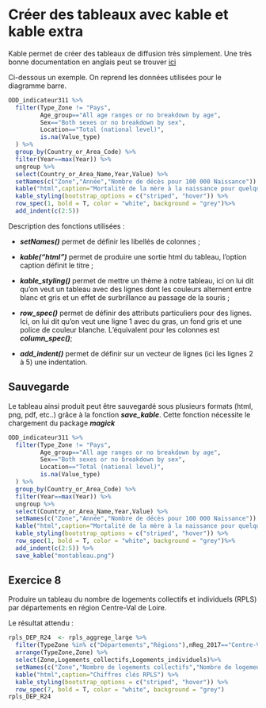 # Créer des tableaux avec kable et kable extra

Kable permet de créer des tableaux de diffusion très simplement.
Une très bonne documentation en anglais peut se trouver [ici](https://cran.r-project.org/web/packages/kableExtra/vignettes/awesome_table_in_html.html)

Ci-dessous un exemple. On reprend les données utilisées pour le diagramme barre.

```r
ODD_indicateur311 %>%
  filter(Type_Zone != "Pays",
         Age_group=="All age ranges or no breakdown by age",
         Sex=="Both sexes or no breakdown by sex",
         Location=="Total (national level)",
         is.na(Value_type)
  ) %>%
  group_by(Country_or_Area_Code) %>%
  filter(Year==max(Year)) %>%
  ungroup %>% 
  select(Country_or_Area_Name,Year,Value) %>% 
  setNames(c("Zone","Année","Nombre de décès pour 100 000 Naissance")) %>% 
  kable("html",caption="Mortalité de la mère à la naissance pour quelques grandes zones du globe") %>%
  kable_styling(bootstrap_options = c("striped", "hover")) %>% 
  row_spec(1, bold = T, color = "white", background = "grey")%>%
  add_indent(c(2:5))
```

Description des fonctions utilisées : 

- ***setNames()*** permet de définir les libellés de colonnes ;

- ***kable("html")*** permet de produire une sortie html du tableau, l'option caption définit le titre ;

- ***kable_styling()*** permet de mettre un thème à notre tableau, ici on lui dit qu'on veut un tableau avec des lignes dont les couleurs alternent entre blanc et gris et un effet de surbrillance au passage de la souris ;

- ***row_spec()*** permet de définir des attributs particuliers pour des lignes. Ici, on lui dit qu'on veut une ligne 1 avec du gras, un fond gris et une police de couleur blanche. L'équivalent pour les colonnes est ***column_spec()***;

- ***add_indent()*** permet de définir sur un vecteur de lignes (ici les lignes 2 à 5) une indentation.


## Sauvegarde

Le tableau ainsi produit peut être sauvegardé sous plusieurs formats (html, png, pdf, etc..) grâce à la fonction ***save_kable***.
Cette fonction nécessite le chargement du package ***magick***

```r
ODD_indicateur311 %>%
  filter(Type_Zone != "Pays",
         Age_group=="All age ranges or no breakdown by age",
         Sex=="Both sexes or no breakdown by sex",
         Location=="Total (national level)",
         is.na(Value_type)
  ) %>%
  group_by(Country_or_Area_Code) %>%
  filter(Year==max(Year)) %>%
  ungroup %>% 
  select(Country_or_Area_Name,Year,Value) %>% 
  setNames(c("Zone","Année","Nombre de décès pour 100 000 Naissance")) %>% 
  kable("html",caption="Mortalité de la mère à la naissance pour quelques grandes zones du globe") %>%
  kable_styling(bootstrap_options = c("striped", "hover")) %>% 
  row_spec(1, bold = T, color = "white", background = "grey")%>%
  add_indent(c(2:5)) %>% 
  save_kable("montableau.png")
```

## Exercice 8

Produire un tableau du nombre de logements collectifs et individuels (RPLS) par départements en région Centre-Val de Loire.

Le résultat attendu : 

```r
rpls_DEP_R24  <- rpls_aggrege_large %>% 
  filter(TypeZone %in% c("Départements","Régions"),nReg_2017=="Centre-Val de Loire") %>% 
  arrange(TypeZone,Zone) %>%
  select(Zone,Logements_collectifs,Logements_individuels)%>% 
  setNames(c("Zone","Nombre de logements collectifs","Nombre de logements individuels")) %>% 
  kable("html",caption="Chiffres clés RPLS") %>%
  kable_styling(bootstrap_options = c("striped", "hover")) %>% 
  row_spec(7, bold = T, color = "white", background = "grey")
rpls_DEP_R24
```
